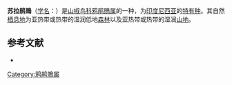 {{Speciesbox
| name = 苏拉鹃鵙
| image = 
| status = LC | status_system = IUCN3.1
| genus = Coracina
| species = morio
| authority = {{link-en|萨洛蒙·米勒|Salomon Müller|Müller}}, 1843
| synonyms = }}

'''苏拉鹃鵙'''（[[学名|学名]]：{{lang|la|''Coracina morio''}}）是[[山椒鸟科|山椒鸟科]][[鸦鹃鵙属|鸦鹃鵙属]]的一种，为[[印度尼西亚|印度尼西亚]]的[[特有种|特有种]]。其自然[[栖息地|栖息地]]为亚热带或热带的湿润低地[[森林|森林]]以及亚热带或热带的湿润[[山地|山地]]。

== 参考文献 ==
* {{IUCN2010
|assessors=BirdLife International
|year=2009
|id=146816
|title=Coracina morio
|version=2010.3
|downloaded= 2010-10-26
}}
{{Taxonbar|from=Q3320598}}

[[Category:鸦鹃鵙属|Category:鸦鹃鵙属]]